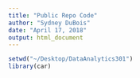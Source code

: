 ```yaml
---
title: "Public Repo Code"
author: "Sydney DuBois"
date: "April 17, 2018"
output: html_document
---
```


```r
setwd("~/Desktop/DataAnalytics301")
library(car)
```